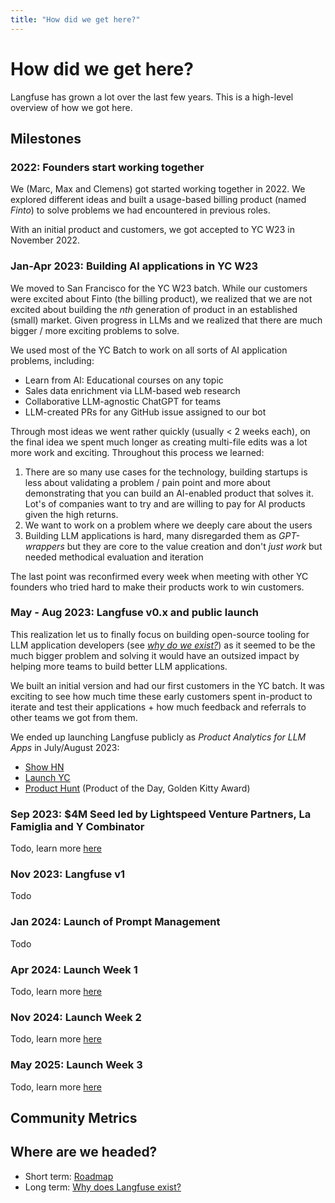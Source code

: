 ```yaml
---
title: "How did we get here?"
---
```


# How did we get here?

Langfuse has grown a lot over the last few years. This is a high-level overview of how we got here.

## Milestones

<Steps>

### 2022: Founders start working together

We (Marc, Max and Clemens) got started working together in 2022. We explored different ideas and built a usage-based billing product (named _Finto_) to solve problems we had encountered in previous roles.

With an initial product and customers, we got accepted to YC W23 in November 2022.

### Jan-Apr 2023: Building AI applications in YC W23

We moved to San Francisco for the YC W23 batch. While our customers were excited about Finto (the billing product), we realized that we are not excited about building the _nth_ generation of product in an established (small) market. Given progress in LLMs and we realized that there are much bigger / more exciting problems to solve.

We used most of the YC Batch to work on all sorts of AI application problems, including:

- Learn from AI: Educational courses on any topic
- Sales data enrichment via LLM-based web research
- Collaborative LLM-agnostic ChatGPT for teams
- LLM-created PRs for any GitHub issue assigned to our bot

Through most ideas we went rather quickly (usually < 2 weeks each), on the final idea we spent much longer as creating multi-file edits was a lot more work and exciting. Throughout this process we learned:

1. There are so many use cases for the technology, building startups is less about validating a problem / pain point and more about demonstrating that you can build an AI-enabled product that solves it. Lot's of companies want to try and are willing to pay for AI products given the high returns.
2. We want to work on a problem where we deeply care about the users
3. Building LLM applications is hard, many disregarded them as _GPT-wrappers_ but they are core to the value creation and don't _just work_ but needed methodical evaluation and iteration

The last point was reconfirmed every week when meeting with other YC founders who tried hard to make their products work to win customers.

### May - Aug 2023: Langfuse v0.x and public launch

This realization let us to finally focus on building open-source tooling for LLM application developers (see [_why do we exist?_](/handbook/core/mission)) as it seemed to be the much bigger problem and solving it would have an outsized impact by helping more teams to build better LLM applications.

We built an initial version and had our first customers in the YC batch. It was exciting to see how much time these early customers spent in-product to iterate and test their applications + how much feedback and referrals to other teams we got from them.

We ended up launching Langfuse publicly as _Product Analytics for LLM Apps_ in July/August 2023:

- [Show HN](https://news.ycombinator.com/item?id=37310070)
- [Launch YC](https://www.ycombinator.com/launches/J2s-langfuse-open-source-product-analytics-for-llm-apps)
- [Product Hunt](https://www.producthunt.com/products/langfuse/launches/langfuse) (Product of the Day, Golden Kitty Award)

### Sep 2023: $4M Seed led by Lightspeed Venture Partners, La Famiglia and Y Combinator

Todo, learn more [here](/blog/announcing-our-seed-round)

### Nov 2023: Langfuse v1

Todo

### Jan 2024: Launch of Prompt Management

Todo

### Apr 2024: Launch Week 1

Todo, learn more [here](/blog/launch-week-1)

### Nov 2024: Launch Week 2

Todo, learn more [here](/blog/2024-11-17-launch-week-2)

### May 2025: Launch Week 3

Todo, learn more [here](/blog/2025-05-19-launch-week-3)

</Steps>

## Community Metrics


<PublicMetricsDashboard />

## Where are we headed?

- Short term: [Roadmap](/roadmap)
- Long term: [Why does Langfuse exist?](/handbook/core/mission)
